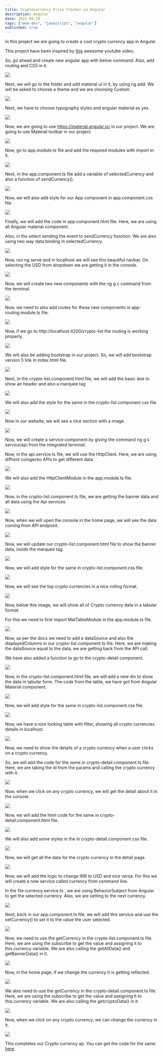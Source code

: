 ```yaml
---
title: Cryptocurrency Price tracker in Angular
description: Angular
date: 2022-09-19
tags: ["web-dev", "javascript", "angular"]
published: true
---
```


In this project we are going to create a cool crypto currency app in Angular.

This project have been inspired by [this](https://www.youtube.com/watch?v=vb6b67HiuC8) awesome youtube video.

So, go ahead and create new angular app with below command. Also, add routing and CSS in it.

![](https://res.cloudinary.com/dxkxvfo2o/image/upload/v1750947241/22-Jun-25/cryptocurrency-angular/1_z7y3il.webp)

Next, we will go to the folder and add material ui in it, by using ng add. We will be asked to choose a theme and we are choosing Custom.

![](https://res.cloudinary.com/dxkxvfo2o/image/upload/v1750947239/22-Jun-25/cryptocurrency-angular/2_g9a4g0.webp)

Next, we have to choose typography styles and angular material as yes.

![](https://res.cloudinary.com/dxkxvfo2o/image/upload/v1750947238/22-Jun-25/cryptocurrency-angular/3_ms3c76.webp)

Now, we are going to use https://material.angular.io/ in our project. We are going to use Material toolbar in our project.

![](https://res.cloudinary.com/dxkxvfo2o/image/upload/v1750947236/22-Jun-25/cryptocurrency-angular/4_l3jgmg.webp)

Now, go to app.module.ts file and add the required modules with import in it.

![](https://res.cloudinary.com/dxkxvfo2o/image/upload/v1750947234/22-Jun-25/cryptocurrency-angular/5_b5clso.webp)

Next, in the app.component.ts file add a variable of selectedCurrency and also a function of sendCurrency().

![](https://res.cloudinary.com/dxkxvfo2o/image/upload/v1750947233/22-Jun-25/cryptocurrency-angular/6_ttlnrk.webp)

Now, we will also add style for our App component in app.component.css file.

![](https://res.cloudinary.com/dxkxvfo2o/image/upload/v1750947231/22-Jun-25/cryptocurrency-angular/7_nhqxmr.webp)

Finally, we will add the code in app.component.html file. Here, we are using all Angular material component.

Also, in the select sending the event to sendCurrency function. We are also using two way data binding in selectedCurrency.

![](https://res.cloudinary.com/dxkxvfo2o/image/upload/v1750947230/22-Jun-25/cryptocurrency-angular/8_w4frsl.webp)

Now, run ng serve and in localhost we will see this beautiful navbar. On selecting the USD from dropdown we are getting it in the console.

![](https://res.cloudinary.com/dxkxvfo2o/image/upload/v1750947227/22-Jun-25/cryptocurrency-angular/9_qtdo5q.webp)

Now, we will create two new components with the ng g c command from the terminal.

![](https://res.cloudinary.com/dxkxvfo2o/image/upload/v1750947224/22-Jun-25/cryptocurrency-angular/10_fg4yeh.webp)

Now, we need to also add routes for these new components in app-routing.module.ts file.

![](https://res.cloudinary.com/dxkxvfo2o/image/upload/v1750947220/22-Jun-25/cryptocurrency-angular/11_rzhypd.webp)

Now, if we go to http://localhost:4200/crypto-list the routing is working properly.

![](https://res.cloudinary.com/dxkxvfo2o/image/upload/v1750947219/22-Jun-25/cryptocurrency-angular/12_wcr5bc.webp)

We will also be adding bootstrap in our project. So, we will add bootstrap version 5 link in index.html file.

![](https://res.cloudinary.com/dxkxvfo2o/image/upload/v1750947223/22-Jun-25/cryptocurrency-angular/13_n4o8uh.webp)

Next, in the crypto-list.component.html file, we will add the basic doe to show an header and also a marquee tag

![](https://res.cloudinary.com/dxkxvfo2o/image/upload/v1750947218/22-Jun-25/cryptocurrency-angular/14_ynaucb.webp)

We will also add the style for the same in the crypto-list.component.css file.

![](https://res.cloudinary.com/dxkxvfo2o/image/upload/v1750947224/22-Jun-25/cryptocurrency-angular/15_b7y331.webp)

Now in our website, we will see a nice section with a image.

![](https://res.cloudinary.com/dxkxvfo2o/image/upload/v1750947228/22-Jun-25/cryptocurrency-angular/16_oxnlty.webp)

Now, we will create a service component by giving the command ng g s service/api from the integrated terminal.

Now, in the api.service.ts file, we will use the HttpClient. Here, we are using diffrent coingecko APIs to get different data.

![](https://res.cloudinary.com/dxkxvfo2o/image/upload/v1750947216/22-Jun-25/cryptocurrency-angular/17_bgij9e.webp)

We will also add the HttpClientModule in the app.module.ts file.

![](https://res.cloudinary.com/dxkxvfo2o/image/upload/v1750947214/22-Jun-25/cryptocurrency-angular/18_bqqyyg.webp)

Now, in the crypto-list.component.ts file, we are getting the banner data and all data using the Api services.

![](https://res.cloudinary.com/dxkxvfo2o/image/upload/v1750947214/22-Jun-25/cryptocurrency-angular/19_vtah4h.webp)

Now, when we will open the console in the home page, we will see the data coming from API endpoint.

![](https://res.cloudinary.com/dxkxvfo2o/image/upload/v1750947213/22-Jun-25/cryptocurrency-angular/20_zdktqk.webp)

Now, we will update our crypto-list.component.html file to show the banner data, inside the marquee tag.

![](https://res.cloudinary.com/dxkxvfo2o/image/upload/v1750947209/22-Jun-25/cryptocurrency-angular/21_kcbu4q.webp)

Now, we will add style for the same in crypto-list.component.css file.

![](https://res.cloudinary.com/dxkxvfo2o/image/upload/v1750947208/22-Jun-25/cryptocurrency-angular/22_bqwhcf.webp)

Now, we will see the top crypto currencies in a nice rolling format.

![](https://res.cloudinary.com/dxkxvfo2o/image/upload/v1750947208/22-Jun-25/cryptocurrency-angular/23_sk1273.webp)

Now, below this image, we will show all of Crypto currency data in a tabular format.

For this we need to first import MatTableModule in the app.module.ts file.

![](https://res.cloudinary.com/dxkxvfo2o/image/upload/v1750947205/22-Jun-25/cryptocurrency-angular/24_peigcq.webp)

Now, as per the docs we need to add a dataSource and also the displayedColumns in our crypto-list.component.ts file. Here, we are making the dataSource equal to the data, we are getting back from the API call.

We have also added a function to go to the crypto-detail component.

![](https://res.cloudinary.com/dxkxvfo2o/image/upload/v1750947204/22-Jun-25/cryptocurrency-angular/25_hdsagj.webp)

Now, in the crypto-list.component.html file, we will add a new div to show the data in tabular form. The code from the table, we have got from Angular Material component.

![](https://res.cloudinary.com/dxkxvfo2o/image/upload/v1750947211/22-Jun-25/cryptocurrency-angular/26_vsshr5.webp)

Now, we will add style for the same in crypto-list.component.css file.

![](https://res.cloudinary.com/dxkxvfo2o/image/upload/v1750947202/22-Jun-25/cryptocurrency-angular/27_jwjntw.webp)

Now, we have a nice looking table with filter, showing all crypto currencies details in localhost.

![](https://res.cloudinary.com/dxkxvfo2o/image/upload/v1750947201/22-Jun-25/cryptocurrency-angular/28_lyooof.webp)

Now, we need to show the details of a crypto currency when a user clicks on a crypto currency.

So, we will add the code for the same in crypto-detail.component.ts file. Here, we are taking the id from the params and calling the crypto currency with it.

![](https://res.cloudinary.com/dxkxvfo2o/image/upload/v1750947200/22-Jun-25/cryptocurrency-angular/29_rzgb8r.webp)

Now, when we click on any crypto currency, we will get the detail about it in the console.

![](https://res.cloudinary.com/dxkxvfo2o/image/upload/v1750947199/22-Jun-25/cryptocurrency-angular/30_nze899.webp)

Now, we will add the html code for the same in crypto-detail.component.html file.

![](https://res.cloudinary.com/dxkxvfo2o/image/upload/v1750947198/22-Jun-25/cryptocurrency-angular/31_wb1pqf.webp)

We will also add some styles in the in crypto-detail.component.css file.

![](https://res.cloudinary.com/dxkxvfo2o/image/upload/v1750947197/22-Jun-25/cryptocurrency-angular/32_lxfgju.webp)

Now, we will get all the data for the crypto currency in the detail page.

![](https://res.cloudinary.com/dxkxvfo2o/image/upload/v1750947191/22-Jun-25/cryptocurrency-angular/33_hzbfos.webp)

Now, we will add the logic to change INR to USD and vice versa. For this we will create a new service called currency from command line.

In the file currency.service.ts , we are using BehaviorSubject from Angular to get the selected currency. Also, we are setting to the next currency.

![](https://res.cloudinary.com/dxkxvfo2o/image/upload/v1750947193/22-Jun-25/cryptocurrency-angular/34_yniwiv.webp)

Next, back in our app.component.ts file, we will add this service and use the setCurrency() to set it to the value the user selected.

![](https://res.cloudinary.com/dxkxvfo2o/image/upload/v1750947190/22-Jun-25/cryptocurrency-angular/35_bszsva.webp)

Now, we need to use the getCurrency in the crypto-list.component.ts file. Here, we are using the subscribe to get the value and assigning it to this.currency variable. We are also calling the getAllData() and getBannerData() in it.

![](https://res.cloudinary.com/dxkxvfo2o/image/upload/v1750947195/22-Jun-25/cryptocurrency-angular/36_k6fq4q.webp)

Now, in the home page, if we change the currency it is getting reflected.

![](https://res.cloudinary.com/dxkxvfo2o/image/upload/v1750947194/22-Jun-25/cryptocurrency-angular/37_myeajf.webp)

We also need to use the getCurrency in the crypto-detail.component.ts file. Here, we are using the subscribe to get the value and assigning it to this.currency variable. We are also calling the getcryptoData() in it.

![](https://res.cloudinary.com/dxkxvfo2o/image/upload/v1750947193/22-Jun-25/cryptocurrency-angular/38_q3gkpt.webp)

Now, when we click on any crypto currency, we can change the currency in it.

![](https://res.cloudinary.com/dxkxvfo2o/image/upload/v1750947190/22-Jun-25/cryptocurrency-angular/39_vicizk.webp)

This completes our Crypto currency ap. You can get the code for the same [here](https://github.com/nabendu82/crypto-tracker-angular).
